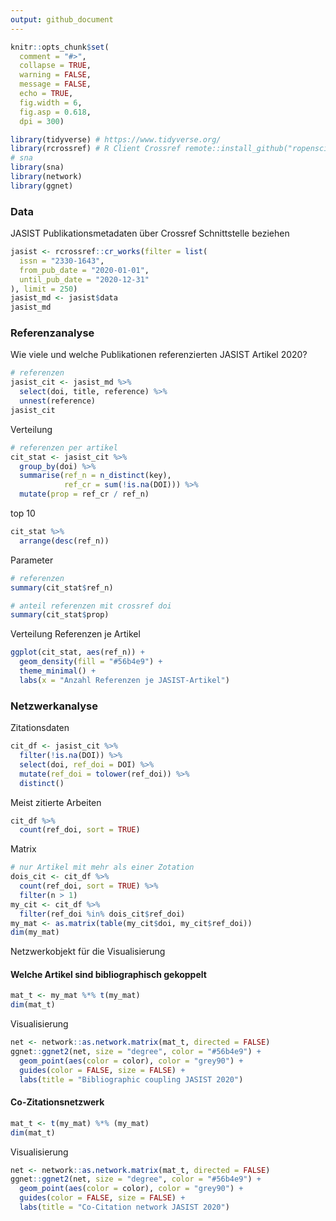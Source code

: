```yaml
---
output: github_document
---
```


```r
knitr::opts_chunk$set(
  comment = "#>",
  collapse = TRUE,
  warning = FALSE,
  message = FALSE,
  echo = TRUE,
  fig.width = 6,
  fig.asp = 0.618,
  dpi = 300)
```

```r
library(tidyverse) # https://www.tidyverse.org/
library(rcrossref) # R Client Crossref remote::install_github("ropensci/rcrossref)
# sna
library(sna)
library(network)
library(ggnet)
```

### Data

JASIST Publikationsmetadaten über Crossref Schnittstelle beziehen

```r
jasist <- rcrossref::cr_works(filter = list(
  issn = "2330-1643",
  from_pub_date = "2020-01-01",
  until_pub_date = "2020-12-31"
), limit = 250)
jasist_md <- jasist$data
jasist_md
```

### Referenzanalyse

Wie viele und welche Publikationen referenzierten JASIST Artikel 2020?

```r
# referenzen
jasist_cit <- jasist_md %>%
  select(doi, title, reference) %>%
  unnest(reference)
jasist_cit
```

Verteilung

```r
# referenzen per artikel
cit_stat <- jasist_cit %>%
  group_by(doi) %>%
  summarise(ref_n = n_distinct(key),
            ref_cr = sum(!is.na(DOI))) %>%
  mutate(prop = ref_cr / ref_n)
```


top 10

```r
cit_stat %>%
  arrange(desc(ref_n))
```

Parameter

```r
# referenzen
summary(cit_stat$ref_n)
```

```r
# anteil referenzen mit crossref doi
summary(cit_stat$prop)
```

Verteilung Referenzen je Artikel

```r
ggplot(cit_stat, aes(ref_n)) +
  geom_density(fill = "#56b4e9") +
  theme_minimal() +
  labs(x = "Anzahl Referenzen je JASIST-Artikel")
```

### Netzwerkanalyse

Zitationsdaten

```r
cit_df <- jasist_cit %>%
  filter(!is.na(DOI)) %>%
  select(doi, ref_doi = DOI) %>%
  mutate(ref_doi = tolower(ref_doi)) %>%
  distinct()
```

Meist zitierte Arbeiten

````r
cit_df %>%
  count(ref_doi, sort = TRUE)
````

Matrix

```r
# nur Artikel mit mehr als einer Zotation
dois_cit <- cit_df %>%
  count(ref_doi, sort = TRUE) %>%
  filter(n > 1)
my_cit <- cit_df %>%
  filter(ref_doi %in% dois_cit$ref_doi)
my_mat <- as.matrix(table(my_cit$doi, my_cit$ref_doi))
dim(my_mat)
```

Netzwerkobjekt für die Visualisierung

#### Welche Artikel sind bibliographisch gekoppelt

```r
mat_t <- my_mat %*% t(my_mat)
dim(mat_t)
```

Visualisierung

```r
net <- network::as.network.matrix(mat_t, directed = FALSE)
ggnet::ggnet2(net, size = "degree", color = "#56b4e9") +
  geom_point(aes(color = color), color = "grey90") +
  guides(color = FALSE, size = FALSE) +
  labs(title = "Bibliographic coupling JASIST 2020")
```

#### Co-Zitationsnetzwerk


```r
mat_t <- t(my_mat) %*% (my_mat)
dim(mat_t)
```

Visualisierung

```r
net <- network::as.network.matrix(mat_t, directed = FALSE)
ggnet::ggnet2(net, size = "degree", color = "#56b4e9") +
  geom_point(aes(color = color), color = "grey90") +
  guides(color = FALSE, size = FALSE) +
  labs(title = "Co-Citation network JASIST 2020")
```
